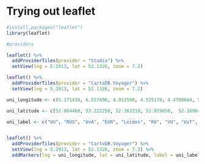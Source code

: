 # Trying out leaflet
```r
#install.packages("leaflet")
library(leaflet)

#providers
```

```r
leaflet() %>%
  addProviderTiles(provider = "Stadia") %>%
  setView(lng = 5.2913, lat = 52.1326, zoom = 7.2)

```

```r
leaflet() %>%
  addProviderTiles(provider = "CartoDB.Voyager") %>%
  setView(lng = 5.2913, lat = 52.1326, zoom = 7.2)
```

```r
uni_longitude <- c(5.171430, 6.557490, 4.912590, 4.525170, 4.4780664, 5.8623425, 4.8735998, 5.046225, 4.3695136, 5.171807)

uni_latitude <- c(52.084460, 53.222250, 52.363210, 51.919050,  52.1696475, 51.8192069, 52.3348043,  51.5624972, 52.0024433, 52.0845094)  

uni_label <- c("UU", "RUG", "UvA", "EUR", "Leiden", "RU", "VU", "UvT", "TU Delft", "UvH")


leaflet() %>%
  addProviderTiles(provider = "CartoDB.Voyager") %>%
  setView(lng = 5.2913, lat = 52.1326, zoom = 7.2) %>%
  addMarkers(lng = uni_longitude, lat = uni_latitude, label = uni_label)
```




















